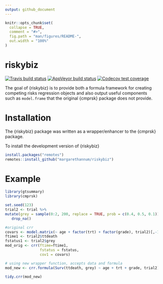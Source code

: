```yaml
---
output: github_document
---
```


<!-- README.md is generated from README.Rmd. Please edit that file -->

```r
knitr::opts_chunk$set(
  collapse = TRUE,
  comment = "#>",
  fig.path = "man/figures/README-",
  out.width = "100%"
)
```

# riskybiz

<!-- badges: start -->
[![Travis build status](https://travis-ci.org/margarethannum/riskybiz.svg?branch=master)](https://travis-ci.org/margarethannum/riskybiz)
[![AppVeyor build status](https://ci.appveyor.com/api/projects/status/github/margarethannum/riskybiz?branch=master&svg=true)](https://ci.appveyor.com/project/margarethannum/riskybiz)
[![Codecov test coverage](https://codecov.io/gh/margarethannum/riskybiz/branch/master/graph/badge.svg)](https://codecov.io/gh/margarethannum/riskybiz?branch=master)
<!-- badges: end -->

The goal of {riskybiz} is to provide both a formula framework for creating competing risks regression objects and also output useful components such as `model.frame` that the original {cmprsk} package does not provide.

# Installation

The {riskybiz} package was written as a wrapper/enhancer to the {cmprsk} package. 

To install the development version of {riskybiz}

```r
install.packages("remotes")
remotes::install_github("margarethannum/riskybiz")
```

# Example


```r

library(gtsummary)
library(cmprsk)

set.seed(123)
trial2 <- trial %>%
mutate(grey = sample(0:2, 200, replace = TRUE, prob = c(0.4, 0.5, 0.1))) %>%
   drop_na()

#original crr
covars <- model.matrix(~ age + factor(trt) + factor(grade), trial2)[,-1]
ftime1 <- trial2$ttdeath
fstatus1 <- trial2$grey
mod_orig <- crr(ftime=ftime1,
                fstatus = fstatus,
                cov1 = covars)

# using new wrapper function, accepts data and formula
mod_new <- crr.formula(Surv(ttdeath, grey) ~ age + trt + grade, trial2)

tidy.crr(mod_new)
```


<!-- ## Installation -->

<!-- You can install the development version from [GitHub](https://github.com/) with: -->

<!-- ``` r -->
<!-- # install.packages("devtools") -->
<!-- devtools::install_github("margarethannum/riskybusiness") -->
<!-- ``` -->

